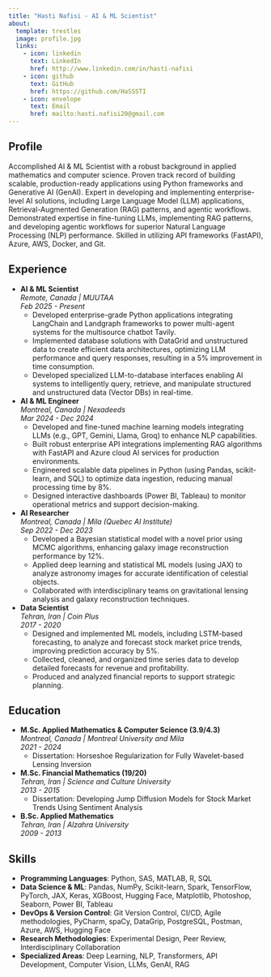 ```yaml
---
title: "Hasti Nafisi - AI & ML Scientist"
about:
  template: trestles
  image: profile.jpg
  links:
    - icon: linkedin
      text: LinkedIn
      href: http://www.linkedin.com/in/hasti-nafisi
    - icon: github
      text: GitHub
      href: https://github.com/HaSSSTI
    - icon: envelope
      text: Email
      href: mailto:hasti.nafisi20@gmail.com
---
```


## Profile
Accomplished AI & ML Scientist with a robust background in applied mathematics and computer science. Proven track record of building scalable, production-ready applications using Python frameworks and Generative AI (GenAI). Expert in developing and implementing enterprise-level AI solutions, including Large Language Model (LLM) applications, Retrieval-Augmented Generation (RAG) patterns, and agentic workflows. Demonstrated expertise in fine-tuning LLMs, implementing RAG patterns, and developing agentic workflows for superior Natural Language Processing (NLP) performance. Skilled in utilizing API frameworks (FastAPI), Azure, AWS, Docker, and Git.

## Experience
- **AI & ML Scientist**  
  *Remote, Canada | MUUTAA*  
  *Feb 2025 - Present*  
  - Developed enterprise-grade Python applications integrating LangChain and Landgraph frameworks to power multi-agent systems for the multisource chatbot Tavily.  
  - Implemented database solutions with DataGrid and unstructured data to create efficient data architectures, optimizing LLM performance and query responses, resulting in a 5% improvement in time consumption.  
  - Developed specialized LLM-to-database interfaces enabling AI systems to intelligently query, retrieve, and manipulate structured and unstructured data (Vector DBs) in real-time.

- **AI & ML Engineer**  
  *Montreal, Canada | Nexadeeds*  
  *Mar 2024 - Dec 2024*  
  - Developed and fine-tuned machine learning models integrating LLMs (e.g., GPT, Gemini, Llama, Groq) to enhance NLP capabilities.  
  - Built robust enterprise API integrations implementing RAG algorithms with FastAPI and Azure cloud AI services for production environments.  
  - Engineered scalable data pipelines in Python (using Pandas, scikit-learn, and SQL) to optimize data ingestion, reducing manual processing time by 8%.  
  - Designed interactive dashboards (Power BI, Tableau) to monitor operational metrics and support decision-making.

- **AI Researcher**  
  *Montreal, Canada | Mila (Quebec AI Institute)*  
  *Sep 2022 - Dec 2023*  
  - Developed a Bayesian statistical model with a novel prior using MCMC algorithms, enhancing galaxy image reconstruction performance by 12%.  
  - Applied deep learning and statistical ML models (using JAX) to analyze astronomy images for accurate identification of celestial objects.  
  - Collaborated with interdisciplinary teams on gravitational lensing analysis and galaxy reconstruction techniques.

- **Data Scientist**  
  *Tehran, Iran | Coin Plus*  
  *2017 - 2020*  
  - Designed and implemented ML models, including LSTM-based forecasting, to analyze and forecast stock market price trends, improving prediction accuracy by 5%.  
  - Collected, cleaned, and organized time series data to develop detailed forecasts for revenue and profitability.  
  - Produced and analyzed financial reports to support strategic planning.

## Education
- **M.Sc. Applied Mathematics & Computer Science (3.9/4.3)**  
  *Montreal, Canada | Montreal University and Mila*  
  *2021 - 2024*  
  - Dissertation: Horseshoe Regularization for Fully Wavelet-based Lensing Inversion  

- **M.Sc. Financial Mathematics (19/20)**  
  *Tehran, Iran | Science and Culture University*  
  *2013 - 2015*  
  - Dissertation: Developing Jump Diffusion Models for Stock Market Trends Using Sentiment Analysis  

- **B.Sc. Applied Mathematics**  
  *Tehran, Iran | Alzahra University*  
  *2009 - 2013*

## Skills
- **Programming Languages**: Python, SAS, MATLAB, R, SQL  
- **Data Science & ML**: Pandas, NumPy, Scikit-learn, Spark, TensorFlow, PyTorch, JAX, Keras, XGBoost, Hugging Face, Matplotlib, Photoshop, Seaborn, Power BI, Tableau  
- **DevOps & Version Control**: Git Version Control, CI/CD, Agile methodologies, PyCharm, spaCy, DataGrip, PostgreSQL, Postman, Azure, AWS, Hugging Face  
- **Research Methodologies**: Experimental Design, Peer Review, Interdisciplinary Collaboration
- **Specialized Areas**: Deep Learning, NLP, Transformers, API Development, Computer Vision, LLMs, GenAI, RAG  
